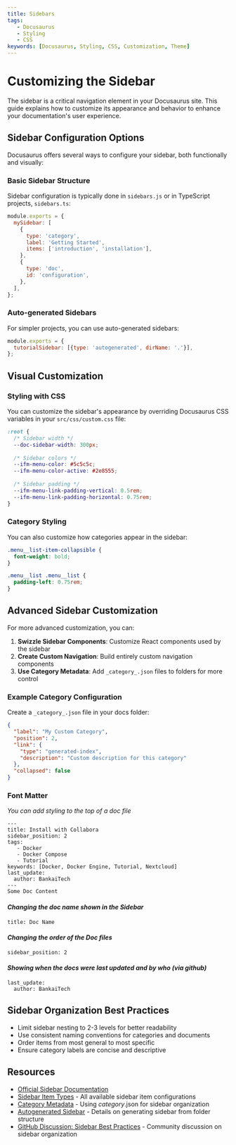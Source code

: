```yaml
---
title: Sidebars
tags:
   - Docusaurus
   - Styling
   - CSS
keywords: [Docusaurus, Styling, CSS, Customization, Theme]
---
```



# **Customizing the Sidebar**

The sidebar is a critical navigation element in your Docusaurus site. This guide explains how to customize its appearance and behavior to enhance your documentation's user experience.

## **Sidebar Configuration Options**

Docusaurus offers several ways to configure your sidebar, both functionally and visually:

### **Basic Sidebar Structure**

Sidebar configuration is typically done in `sidebars.js` or in TypeScript projects, `sidebars.ts`:

```js
module.exports = {
  mySidebar: [
    {
      type: 'category',
      label: 'Getting Started',
      items: ['introduction', 'installation'],
    },
    {
      type: 'doc',
      id: 'configuration',
    },
  ],
};
```

### **Auto-generated Sidebars**

For simpler projects, you can use auto-generated sidebars:

```js
module.exports = {
  tutorialSidebar: [{type: 'autogenerated', dirName: '.'}],
};
```

## **Visual Customization**

### **Styling with CSS**

You can customize the sidebar's appearance by overriding Docusaurus CSS variables in your `src/css/custom.css` file:

```css
:root {
  /* Sidebar width */
  --doc-sidebar-width: 300px;
  
  /* Sidebar colors */
  --ifm-menu-color: #5c5c5c;
  --ifm-menu-color-active: #2e8555;
  
  /* Sidebar padding */
  --ifm-menu-link-padding-vertical: 0.5rem;
  --ifm-menu-link-padding-horizontal: 0.75rem;
}
```

### **Category Styling**

You can also customize how categories appear in the sidebar:

```css
.menu__list-item-collapsible {
  font-weight: bold;
}

.menu__list .menu__list {
  padding-left: 0.75rem;
}
```

## **Advanced Sidebar Customization**

For more advanced customization, you can:

1. **Swizzle Sidebar Components**: Customize React components used by the sidebar
2. **Create Custom Navigation**: Build entirely custom navigation components
3. **Use Category Metadata**: Add `_category_.json` files to folders for more control

### **Example Category Configuration**

Create a `_category_.json` file in your docs folder:

```json
{
  "label": "My Custom Category",
  "position": 2,
  "link": {
    "type": "generated-index",
    "description": "Custom description for this category"
  },
  "collapsed": false
}
```

### **Font Matter**
*You can add styling to the top of a doc file*
```mdx showLineNumbers
---
title: Install with Collabora
sidebar_position: 2
tags:
   - Docker
   - Docker Compose
   - Tutorial
keywords: [Docker, Docker Engine, Tutorial, Nextcloud]
last_update:
  author: BankaiTech
---
Some Doc Content
```

#### *Changing the doc name shown in the Sidebar*
```mdx
title: Doc Name
```
#### *Changing the order of the Doc files*
```mdx
sidebar_position: 2
```
#### *Showing when the docs were last updated and by who (via github)*
```mdx
last_update:
  author: BankaiTech
```

## **Sidebar Organization Best Practices**

- Limit sidebar nesting to 2-3 levels for better readability
- Use consistent naming conventions for categories and documents
- Order items from most general to most specific
- Ensure category labels are concise and descriptive

## **Resources**

- [Official Sidebar Documentation](https://docusaurus.io/docs/sidebar)
- [Sidebar Item Types](https://docusaurus.io/docs/sidebar/items) - All available sidebar item configurations
- [Category Metadata](https://docusaurus.io/docs/sidebar/categories) - Using _category_.json for sidebar organization
- [Autogenerated Sidebar](https://docusaurus.io/docs/sidebar/autogenerated) - Details on generating sidebar from folder structure
- [GitHub Discussion: Sidebar Best Practices](https://github.com/facebook/docusaurus/discussions/5492) - Community discussion on sidebar organization

<BuyMeACoffeeButton />
